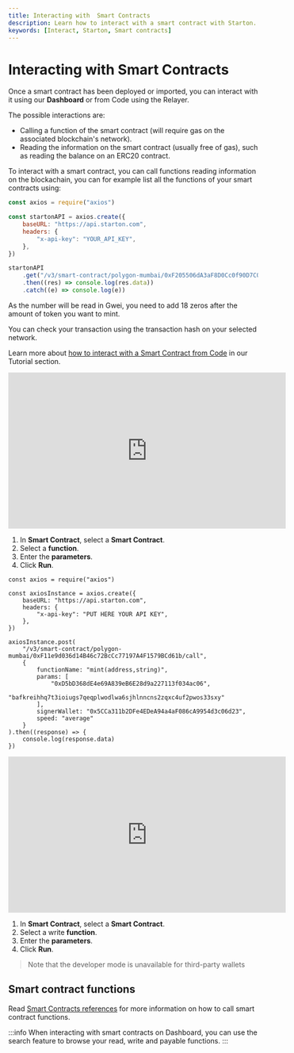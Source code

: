 ```yaml
---
title: Interacting with  Smart Contracts
description: Learn how to interact with a smart contract with Starton.
keywords: [Interact, Starton, Smart contracts]
---
```



# Interacting with Smart Contracts

Once a smart contract has been deployed or imported, you can interact with it using our **Dashboard** or from Code using the Relayer.

The possible interactions are:

-   Calling a function of the smart contract (will require gas on the associated blockchain's network).
-   Reading the information on the smart contract (usually free of gas), such as reading the balance on an ERC20 contract.

<Tabs>
<TabItem value="write" label="Calling a READ function">
<Tabs>
<TabItem value="code" label="From Code">

To interact with a smart contract, you can call functions reading information on the blockachain, you can for example list all the functions of your smart contracts using:

```jsx showLineNumbers
const axios = require("axios")

const startonAPI = axios.create({
	baseURL: "https://api.starton.com",
	headers: {
		"x-api-key": "YOUR_API_KEY",
	},
})

startonAPI
	.get("/v3/smart-contract/polygon-mumbai/0xF205506dA3aF8D0Cc0f90D7C0c0eA4EFA6423CFF/available-functions")
	.then((res) => console.log(res.data))
	.catch((e) => console.log(e))
```

As the number will be read in Gwei, you need to add 18 zeros after the amount of token you want to mint.

You can check your transaction using the transaction hash on your selected network.

Learn more about [how to interact with a Smart Contract from Code](/tutorials/interact-from-code) in our Tutorial section.

</TabItem>
<TabItem value="dashboard" label="From Webapp">

<iframe width="560" height="315" src="https://www.youtube.com/embed/m9QQTz5KGqw?si=6rmqOby6m3cmxZYT" title="YouTube video player" frameborder="0" allow="accelerometer; autoplay; clipboard-write; encrypted-media; gyroscope; picture-in-picture; web-share" allowfullscreen></iframe>

1. In **Smart Contract**, select a **Smart Contract**.
1. Select a **function**.
1. Enter the **parameters**.
1. Click **Run**.

</TabItem>
</Tabs>
</TabItem>
<TabItem value="read" label="Calling a WRITE function">
<Tabs>
<TabItem value="readcode" label="From Code">

```
const axios = require("axios")

const axiosInstance = axios.create({
	baseURL: "https://api.starton.com",
	headers: {
		"x-api-key": "PUT HERE YOUR API KEY",
	},
})

axiosInstance.post(
	"/v3/smart-contract/polygon-mumbai/0xF11e9d036d14B46c72BcCc77197A4F1579BCd61b/call",
	{
		functionName: "mint(address,string)",
		params: [
			"0xD5bD368dE4e69A839eB6E28d9a227113f034ac06",
			"bafkreihhq7t3ioiugs7qeqplwodlwa6sjhlnncns2zqxc4uf2pwos33sxy"
		],
		signerWallet: "0x5CCa311b2DFe4EDeA94a4aF086cA9954d3c06d23",
		speed: "average"
	}
).then((response) => {
	console.log(response.data)
})
```

</TabItem>
<TabItem value="readapp" label="From Webapp">

<iframe width="560" height="315" src="https://www.youtube.com/embed/soNu8KojZf4?si=cN781oadkpogYEc_" title="YouTube video player" frameborder="0" allow="accelerometer; autoplay; clipboard-write; encrypted-media; gyroscope; picture-in-picture; web-share" allowfullscreen></iframe>

1. In **Smart Contract**, select a **Smart Contract**.
1. Select a write **function**.
1. Enter the **parameters**.
1. Click **Run**.

</TabItem>
</Tabs>
</TabItem>
</Tabs>

> Note that the developer mode is unavailable for third-party wallets

## Smart contract functions

Read [Smart Contracts references](/docs/smart-contract/parameters-and-functions) for more information on how to call smart contract functions.

:::info
When interacting with smart contracts on Dashboard, you can use the search feature to browse your read, write and payable functions.
:::
